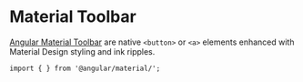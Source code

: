 
<Meta title="Components/Toolbar/Overview" />

# Material Toolbar

[Angular Material Toolbar](https://material.angular.io/components/toolbar/api) are native `<button>` or `<a>` elements enhanced with Material Design styling and ink ripples. <br />

`import { } from '@angular/material/';`

```

```
